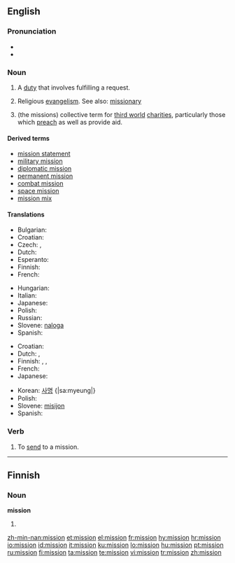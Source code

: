 ==English==
{{wikipedia}}

===Pronunciation===
* {{audio|en-us-mission.ogg|Audio (US)}}
* {{rhymes|ɪʃən}}

===Noun===
{{en-noun|missions|-}}

# {{countable}} A [[duty]] that involves fulfilling a request.
# {{uncountable}} Religious [[evangelism]].  See also: [[missionary]]
# {{uncountable}} (the missions) collective term for [[third world]] [[charities]], particularly those which [[preach]] as well as provide aid.


====Derived terms====
* [[mission statement]]
* [[military mission]]
* [[diplomatic mission]]
* [[permanent mission]]
* [[combat mission]]
* [[space mission]]
* [[mission mix]]

====Translations====
{{trans-top|duty that involves fulfilling a request}}
* Bulgarian: {{t+|bg|мисия|f|sc=Cyrl}}
* Croatian: {{t+|hr|misija|f}}
* Czech: {{t-|cs|poslání|n}}, {{t-|cs|mise|f}}
* Dutch: {{t-|nl|missie|f}}
* Esperanto: {{t|eo|misio|xs=Esperanto}}
* Finnish: {{t+|fi|tehtävä}}
* French: {{t+|fr|mission|f}}
{{trans-mid}}
* Hungarian: {{t+|hu|küldetés}}
* Italian: {{t+|it|missione|f}}
* Japanese: {{t+|ja|任務|tr=ninmu|sc=Jpan}}
* Polish: {{t-|pl|misja|f}}
* Russian: {{t+|ru|миссия|f|tr=míssija|sc=Cyrl}}
* Slovene: [[naloga]] {{f}}
* Spanish: {{t-|es|misión|f}}
{{trans-bottom}}

{{trans-top|religious evangelism}}
* Croatian: {{t+|hr|misija|f}}
* Dutch: {{t-|nl|missie|f}}, {{t|nl|zending|f}}
* Finnish: {{t-|fi|missio}}, {{t-|fi|lähetys}}, {{t-|fi|lähetystyö}}
* French: {{t+|fr|mission|f}}
* Japanese: {{t|ja|伝道|tr=dendō|sc=Jpan}}
{{trans-mid}}
* Korean: [[사명]] {|sa:myeung|}
* Polish: {{t-|pl|misja|f}}
* Slovene: [[misijon]] {{m}}
* Spanish: {{t-|es|misión|f}}
{{trans-bottom}}

===Verb===
{{en-verb}}

# {{transitive}} To [[send]] to a mission.

----

==Finnish==

===Noun===
'''mission'''

# {{fi-form of|type=noun|case=genitive|pl=singular|[[missio]]}}

[[zh-min-nan:mission]]
[[et:mission]]
[[el:mission]]
[[fr:mission]]
[[hy:mission]]
[[hr:mission]]
[[io:mission]]
[[id:mission]]
[[it:mission]]
[[ku:mission]]
[[lo:mission]]
[[hu:mission]]
[[pt:mission]]
[[ru:mission]]
[[fi:mission]]
[[ta:mission]]
[[te:mission]]
[[vi:mission]]
[[tr:mission]]
[[zh:mission]]